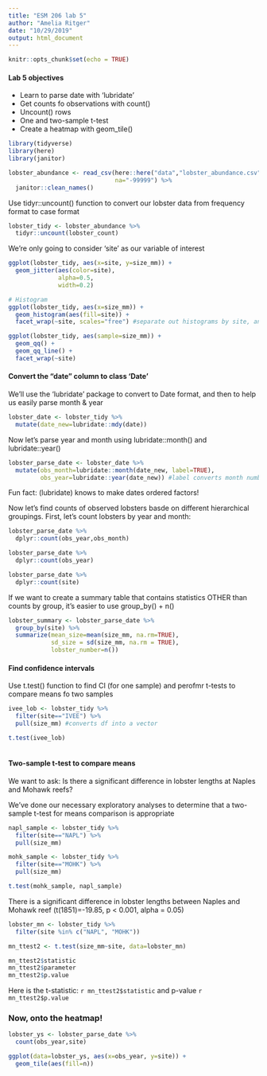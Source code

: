 ```yaml
---
title: "ESM 206 lab 5"
author: "Amelia Ritger"
date: "10/29/2019"
output: html_document
---
```


```r
knitr::opts_chunk$set(echo = TRUE)
```

#### Lab 5 objectives

- Learn to parse date with 'lubridate'
- Get counts fo observations with count()
- Uncount() rows
- One and two-sample t-test
- Create a heatmap with geom_tile()

```r
library(tidyverse)
library(here)
library(janitor)

lobster_abundance <- read_csv(here::here("data","lobster_abundance.csv"),
                              na="-99999") %>%
  janitor::clean_names()
```

Use tidyr::uncount() function to convert our lobster data from frequency format to case format
```r
lobster_tidy <- lobster_abundance %>%
  tidyr::uncount(lobster_count)
```

We're only going to consider 'site' as our variable of interest
```r
ggplot(lobster_tidy, aes(x=site, y=size_mm)) +
  geom_jitter(aes(color=site),
              alpha=0.5,
              width=0.2)

# Histogram
ggplot(lobster_tidy, aes(x=size_mm)) +
  geom_histogram(aes(fill=site)) +
  facet_wrap(~site, scales="free") #separate out histograms by site, and allow scale to fit the data rather than same scale for each site

ggplot(lobster_tidy, aes(sample=size_mm)) +
  geom_qq() +
  geom_qq_line() +
  facet_wrap(~site)

```

#### Convert the "date" column to class 'Date'

We'll use the 'lubridate' package to convert to Date format, and then to help us easily parse month & year
```r
lobster_date <- lobster_tidy %>%
  mutate(date_new=lubridate::mdy(date))
```

Now let's parse year and month using lubridate::month() and lubridate::year()
```r
lobster_parse_date <- lobster_date %>%
  mutate(obs_month=lubridate::month(date_new, label=TRUE),
         obs_year=lubridate::year(date_new)) #label converts month number to month word
```
Fun fact: (lubridate) knows to make dates ordered factors!

Now let's find counts of observed lobsters basde on different hierarchical groupings. First, let's count lobsters by year and month:

```r
lobster_parse_date %>%
  dplyr::count(obs_year,obs_month)

lobster_parse_date %>%
  dplyr::count(obs_year)

lobster_parse_date %>%
  dplyr::count(site)
```

If we want to create a summary table that contains statistics OTHER than counts by group, it's easier to use group_by() + n()
```r
lobster_summary <- lobster_parse_date %>%
  group_by(site) %>%
  summarize(mean_size=mean(size_mm, na.rm=TRUE),
            sd_size = sd(size_mm, na.rm = TRUE), 
            lobster_number=n())
```

#### Find confidence intervals

Use t.test() function to find CI (for one sample) and perofmr t-tests to compare means fo two samples
```r
ivee_lob <- lobster_tidy %>%
  filter(site=="IVEE") %>%
  pull(size_mm) #converts df into a vector 

t.test(ivee_lob)
  
```

#### Two-sample t-test to compare means

We want to ask: Is there a significant difference in lobster lengths at Naples and Mohawk reefs?

We've done our necessary exploratory analyses to determine that a two-sample t-test for means comparison is appropriate
```r
napl_sample <- lobster_tidy %>%
  filter(site=="NAPL") %>%
  pull(size_mm)

mohk_sample <- lobster_tidy %>%
  filter(site=="MOHK") %>%
  pull(size_mm)

t.test(mohk_sample, napl_sample)

```
There is a significant difference in lobster lengths between Naples and Mohawk reef (t(1851)=-19.85, p < 0.001, alpha = 0.05)

```r
lobster_mn <- lobster_tidy %>%
  filter(site %in% c("NAPL", "MOHK"))

mn_ttest2 <- t.test(size_mm~site, data=lobster_mn)

mn_ttest2$statistic
mn_ttest2$parameter
mn_ttest2$p.value

```
Here is the t-statistic: `r mn_ttest2$statistic` and p-value `r mn_ttest2$p.value`

### Now, onto the heatmap!
```r
lobster_ys <- lobster_parse_date %>%
  count(obs_year,site)

ggplot(data=lobster_ys, aes(x=obs_year, y=site)) +
  geom_tile(aes(fill=n))
```

